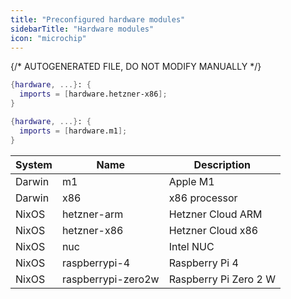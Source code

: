 ```yaml
---
title: "Preconfigured hardware modules"
sidebarTitle: "Hardware modules"
icon: "microchip"
---
```

{/* AUTOGENERATED FILE, DO NOT MODIFY MANUALLY */}
<RequestExample>

```nix nixos-hosts/example.nix
{hardware, ...}: {
  imports = [hardware.hetzner-x86];
}
```

</RequestExample>
<ResponseExample>

```nix darwin-hosts/example.nix
{hardware, ...}: {
  imports = [hardware.m1];
}
```

</ResponseExample>

| System | Name | Description |
| ------ | ---- | ----------- |
| Darwin | m1 | Apple M1 |
| Darwin | x86 | x86 processor |
| NixOS  | hetzner-arm | Hetzner Cloud ARM |
| NixOS  | hetzner-x86 | Hetzner Cloud x86 |
| NixOS  | nuc | Intel NUC |
| NixOS  | raspberrypi-4 | Raspberry Pi 4 |
| NixOS  | raspberrypi-zero2w | Raspberry Pi Zero 2 W |
